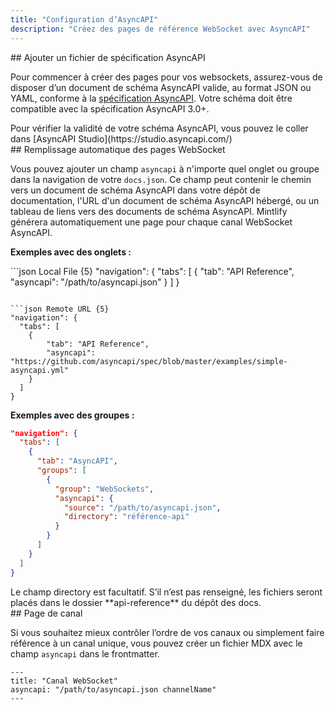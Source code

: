 ```yaml
---
title: "Configuration d’AsyncAPI"
description: "Créez des pages de référence WebSocket avec AsyncAPI"
---
```




<div id="add-an-asyncapi-specification-file">
  ## Ajouter un fichier de spécification AsyncAPI
</div>

Pour commencer à créer des pages pour vos websockets, assurez-vous de disposer d’un document de schéma AsyncAPI valide, au format JSON ou YAML, conforme à la [spécification AsyncAPI](https://www.asyncapi.com/docs/reference/specification/v3.0.0). Votre schéma doit être compatible avec la spécification AsyncAPI 3.0+.

<Tip>
  Pour vérifier la validité de votre schéma AsyncAPI, vous pouvez le coller dans
  [AsyncAPI Studio](https://studio.asyncapi.com/)
</Tip>



<div id="auto-populate-websockets-pages">
  ## Remplissage automatique des pages WebSocket
</div>

Vous pouvez ajouter un champ `asyncapi` à n&#39;importe quel onglet ou groupe dans la navigation de votre `docs.json`. Ce champ peut contenir le chemin vers un document de schéma AsyncAPI dans votre dépôt de documentation, l&#39;URL d&#39;un document de schéma AsyncAPI hébergé, ou un tableau de liens vers des documents de schéma AsyncAPI. Mintlify générera automatiquement une page pour chaque canal WebSocket AsyncAPI.

**Exemples avec des onglets :**

<CodeGroup>
  ```json Local File {5}
  "navigation": {
    "tabs": [
      {
          "tab": "API Reference",
          "asyncapi": "/path/to/asyncapi.json"
      }
    ]
  }

  ```

  ```json Remote URL {5}
  "navigation": {
    "tabs": [
      {
          "tab": "API Reference",
          "asyncapi": "https://github.com/asyncapi/spec/blob/master/examples/simple-asyncapi.yml"
      }
    ]
  }
  ```
</CodeGroup>

**Exemples avec des groupes :**

```json {8-11}
"navigation": {
  "tabs": [
    {
      "tab": "AsyncAPI",
      "groups": [
        {
          "group": "WebSockets",
          "asyncapi": {
            "source": "/path/to/asyncapi.json",
            "directory": "référence-api"
          }
        }
      ]
    }
  ]
}
```

<Note>
  Le champ directory est facultatif. S’il n’est pas renseigné, les fichiers seront placés dans
  le dossier **api-reference** du dépôt des docs.
</Note>


<div id="channel-page">
  ## Page de canal
</div>

Si vous souhaitez mieux contrôler l’ordre de vos canaux ou simplement faire référence à un canal unique, vous pouvez créer un fichier MDX avec le champ `asyncapi` dans le frontmatter.

```mdx
---
title: "Canal WebSocket"
asyncapi: "/path/to/asyncapi.json channelName"
---
```
